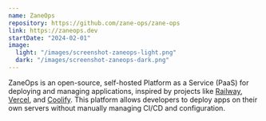 ```yaml
---
name: ZaneOps
repository: https://github.com/zane-ops/zane-ops
link: https://zaneops.dev
startDate: "2024-02-01"
image:
  light: "/images/screenshot-zaneops-light.png"
  dark: "/images/screenshot-zaneops-dark.png"
---
```



ZaneOps is an open-source, self-hosted Platform as a Service (PaaS) for deploying and managing applications, inspired by projects like [Railway](https://railway.app), [Vercel](https://vercel.com), and [Coolify](https://coolify.io). This platform allows developers to deploy apps on their own servers without manually managing CI/CD and configuration.